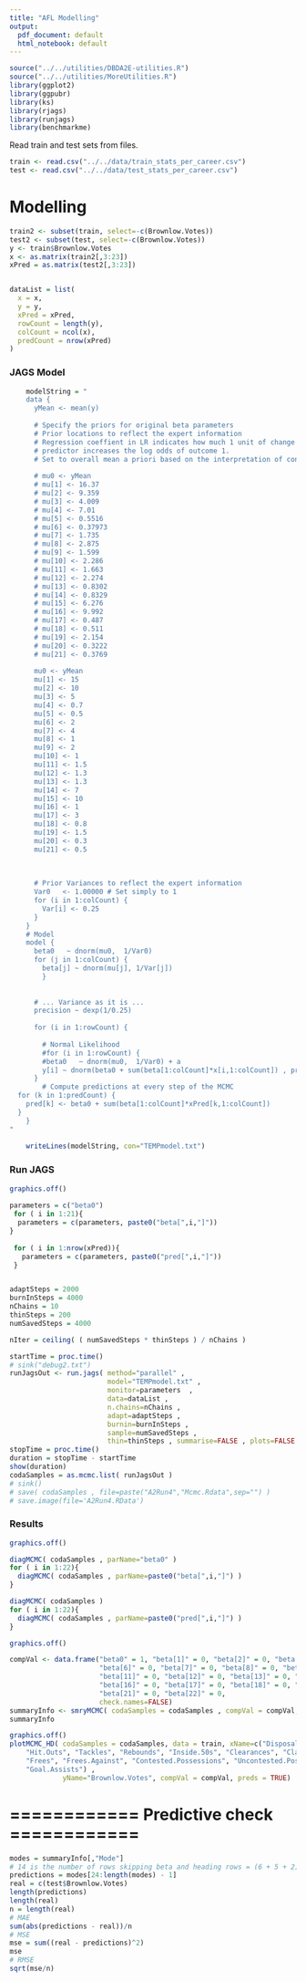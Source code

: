 ```yaml
---
title: "AFL Modelling"
output:
  pdf_document: default
  html_notebook: default
---
```

```r
source("../../utilities/DBDA2E-utilities.R")
source("../../utilities/MoreUtilities.R")
library(ggplot2)
library(ggpubr)
library(ks)
library(rjags)
library(runjags)
library(benchmarkme)
```

Read train and test sets from files.
```r
train <- read.csv("../../data/train_stats_per_career.csv")
test <- read.csv("../../data/test_stats_per_career.csv")
```

# Modelling
```r
train2 <- subset(train, select=-c(Brownlow.Votes))
test2 <- subset(test, select=-c(Brownlow.Votes))
y <- train$Brownlow.Votes
x <- as.matrix(train2[,3:23])
xPred = as.matrix(test2[,3:23])


dataList = list(
  x = x,
  y = y,
  xPred = xPred,
  rowCount = length(y),
  colCount = ncol(x), 
  predCount = nrow(xPred)
)

```



### JAGS Model
```r
	modelString = "
	data {
	  yMean <- mean(y)
	 
	  # Specify the priors for original beta parameters
	  # Prior locations to reflect the expert information
	  # Regression coeffient in LR indicates how much 1 unit of change of the 
	  # predictor increases the log odds of outcome 1.
	  # Set to overall mean a priori based on the interpretation of constant term in regression
	  
	  # mu0 <- yMean 
	  # mu[1] <- 16.37
	  # mu[2] <- 9.359
	  # mu[3] <- 4.009
	  # mu[4] <- 7.01
	  # mu[5] <- 0.5516
	  # mu[6] <- 0.37973
	  # mu[7] <- 1.735
	  # mu[8] <- 2.875
	  # mu[9] <- 1.599
	  # mu[10] <- 2.286
	  # mu[11] <- 1.663
	  # mu[12] <- 2.274
	  # mu[13] <- 0.8302
	  # mu[14] <- 0.8329
	  # mu[15] <- 6.276
	  # mu[16] <- 9.992
	  # mu[17] <- 0.487
	  # mu[18] <- 0.511
	  # mu[19] <- 2.154
	  # mu[20] <- 0.3222
	  # mu[21] <- 0.3769
	  
	  mu0 <- yMean
	  mu[1] <- 15
	  mu[2] <- 10
	  mu[3] <- 5
	  mu[4] <- 0.7
	  mu[5] <- 0.5
	  mu[6] <- 2
	  mu[7] <- 4
	  mu[8] <- 1
	  mu[9] <- 2
	  mu[10] <- 1
	  mu[11] <- 1.5
	  mu[12] <- 1.3
	  mu[13] <- 1.3
	  mu[14] <- 7
	  mu[15] <- 10
	  mu[16] <- 1
	  mu[17] <- 3
	  mu[18] <- 0.8
	  mu[19] <- 1.5
	  mu[20] <- 0.3
	  mu[21] <- 0.5
	  
	  
	  
	  # Prior Variances to reflect the expert information
	  Var0   <- 1.00000 # Set simply to 1
	  for (i in 1:colCount) {
	    Var[i] <- 0.25
	  }
	}
	# Model
	model {
	  beta0   ~ dnorm(mu0,  1/Var0)
	  for (j in 1:colCount) {
	    beta[j] ~ dnorm(mu[j], 1/Var[j])
	    }
	  
	  
	  # ... Variance as it is ...
	  precision ~ dexp(1/0.25) 
	  
	  for (i in 1:rowCount) {
	  
	    # Normal Likelihood
	    #for (i in 1:rowCount) {
	    #beta0   ~ dnorm(mu0,  1/Var0) + a 
	    y[i] ~ dnorm(beta0 + sum(beta[1:colCount]*x[i,1:colCount]) , precision)
	  }
	    # Compute predictions at every step of the MCMC
  for (k in 1:predCount) {
    pred[k] <- beta0 + sum(beta[1:colCount]*xPred[k,1:colCount])
  }
	}
"
	
	writeLines(modelString, con="TEMPmodel.txt")
```
### Run JAGS
```r

graphics.off()
 
parameters = c("beta0")
 for ( i in 1:21){
  parameters = c(parameters, paste0("beta[",i,"]"))
}
 
 for ( i in 1:nrow(xPred)){
   parameters = c(parameters, paste0("pred[",i,"]"))
 }


adaptSteps = 2000
burnInSteps = 4000
nChains = 10
thinSteps = 200
numSavedSteps = 4000

nIter = ceiling( ( numSavedSteps * thinSteps ) / nChains )

startTime = proc.time()
# sink("debug2.txt")
runJagsOut <- run.jags( method="parallel" ,
                        model="TEMPmodel.txt" ,
                        monitor=parameters  ,
                        data=dataList ,
                        n.chains=nChains ,
                        adapt=adaptSteps ,
                        burnin=burnInSteps ,
                        sample=numSavedSteps ,
                        thin=thinSteps , summarise=FALSE , plots=FALSE )
stopTime = proc.time()
duration = stopTime - startTime
show(duration)
codaSamples = as.mcmc.list( runJagsOut )
# sink()
# save( codaSamples , file=paste("A2Run4","Mcmc.Rdata",sep="") )
# save.image(file='A2Run4.RData')
```

### Results
```r
graphics.off()

diagMCMC( codaSamples , parName="beta0" )
for ( i in 1:22){
  diagMCMC( codaSamples , parName=paste0("beta[",i,"]") )
}
```

``` r
diagMCMC( codaSamples )
for ( i in 1:22){
  diagMCMC( codaSamples , parName=paste0("pred[",i,"]") )
}
```

```r

graphics.off()

compVal <- data.frame("beta0" = 1, "beta[1]" = 0, "beta[2]" = 0, "beta[3]" = 0, "beta[4]" =  0, "beta[5]" = 0, 
                      "beta[6]" = 0, "beta[7]" = 0, "beta[8]" = 0, "beta[9]" =  0, "beta[10]" = 0,
                      "beta[11]" = 0, "beta[12]" = 0, "beta[13]" = 0, "beta[14]" =  0, "beta[15]" = 0,
                      "beta[16]" = 0, "beta[17]" = 0, "beta[18]" = 0, "beta[19]" =  0, "beta[20]" = 0,
                      "beta[21]" = 0, "beta[22]" = 0,
                      check.names=FALSE)
summaryInfo <- smryMCMC( codaSamples = codaSamples , compVal = compVal, saveName="SummaryInfo" )
summaryInfo
```

```r
graphics.off()
plotMCMC_HD( codaSamples = codaSamples, data = train, xName=c("Disposals", "Kicks", "Marks", "Handballs", "Goals", "Behinds",
    "Hit.Outs", "Tackles", "Rebounds", "Inside.50s", "Clearances", "Clangers",
    "Frees", "Frees.Against", "Contested.Possessions", "Uncontested.Possessions", "Contested.Marks", "Marks.Inside.50", "One.Percenters", "Bounces",
    "Goal.Assists") ,
             yName="Brownlow.Votes", compVal = compVal, preds = TRUE)
```

# ============ Predictive check ============
```r

modes = summaryInfo[,"Mode"]
# 14 is the number of rows skipping beta and heading rows = (6 + 5 + 2)
predictions = modes[24:length(modes) - 1]
real = c(test$Brownlow.Votes)
length(predictions)
length(real)
n = length(real)
# MAE
sum(abs(predictions - real))/n
# MSE
mse = sum((real - predictions)^2)
mse
# RMSE
sqrt(mse/n)
```